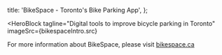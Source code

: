 


  title: 'BikeSpace - Toronto\'s Bike Parking App',
};

<HeroBlock 
  tagline="Digital tools to improve bicycle parking in Toronto"
  imageSrc={bikespaceIntro.src}
></HeroBlock>

For more information about BikeSpace, please visit [bikespace.ca](https://bikespace.ca/)
